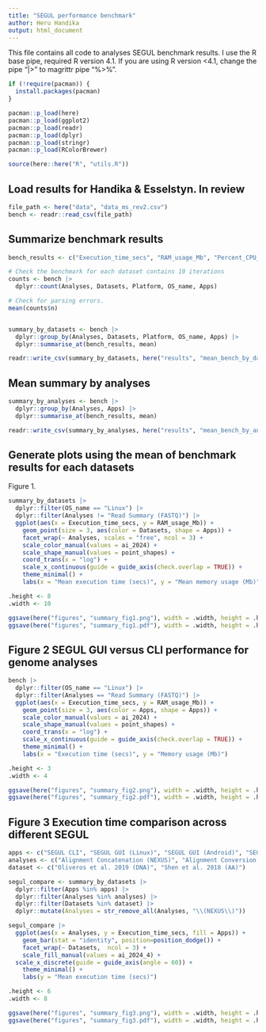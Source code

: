 ```yaml
---
title: "SEGUL performance benchmark"
author: Heru Handika
output: html_document
---
```


This file contains all code to analyses SEGUL benchmark results. I use the R base pipe, required R version 4.1. If you are using R version <4.1, change the pipe "|>" to magrittr pipe "%>%".

```r
if (!require(pacman)) {
  install.packages(pacman)
}

pacman::p_load(here)
pacman::p_load(ggplot2)
pacman::p_load(readr)
pacman::p_load(dplyr)
pacman::p_load(stringr)
pacman::p_load(RColorBrewer)

source(here::here("R", "utils.R"))
```

## Load results for Handika & Esselstyn. In review

```r
file_path <- here("data", "data_ms_rev2.csv")
bench <- readr::read_csv(file_path) 
```

## Summarize benchmark results

```r
bench_results <- c("Execution_time_secs", "RAM_usage_Mb", "Percent_CPU_usage")

# Check the benchmark for each dataset contains 10 iterations
counts <- bench |>
  dplyr::count(Analyses, Datasets, Platform, OS_name, Apps)

# Check for parsing errors.
mean(counts$n)


summary_by_datasets <- bench |>
  dplyr::group_by(Analyses, Datasets, Platform, OS_name, Apps) |>
  dplyr::summarise_at(bench_results, mean)

readr::write_csv(summary_by_datasets, here("results", "mean_bench_by_dataset.csv"))
```

## Mean summary by analyses

```r
summary_by_analyses <- bench |>
  dplyr::group_by(Analyses, Apps) |>
  dplyr::summarise_at(bench_results, mean)

readr::write_csv(summary_by_analyses, here("results", "mean_bench_by_analyses.csv"))
```


## Generate plots using the mean of benchmark results for each datasets

Figure 1. 

```r
summary_by_datasets |>
  dplyr::filter(OS_name == "Linux") |>
  dplyr::filter(Analyses != "Read Summary (FASTQ)") |>
  ggplot(aes(x = Execution_time_secs, y = RAM_usage_Mb)) +
    geom_point(size = 3, aes(color = Datasets, shape = Apps)) +
    facet_wrap(~ Analyses, scales = "free", ncol = 3) +
    scale_color_manual(values = ai_2024) +
    scale_shape_manual(values = point_shapes) +
    coord_trans(x = "log") +
    scale_x_continuous(guide = guide_axis(check.overlap = TRUE)) +
    theme_minimal() +
    labs(x = "Mean execution time (secs)", y = "Mean memory usage (Mb)")

.height <- 8
.width <- 10

ggsave(here("figures", "summary_fig1.png"), width = .width, height = .height, units = "in")
ggsave(here("figures", "summary_fig1.pdf"), width = .width, height = .height, units = "in")
```
## Figure 2 SEGUL GUI versus CLI performance for genome analyses

```r
bench |>
  dplyr::filter(OS_name == "Linux") |>
  dplyr::filter(Analyses == "Read Summary (FASTQ)") |>
  ggplot(aes(x = Execution_time_secs, y = RAM_usage_Mb)) +
    geom_point(size = 3, aes(color = Apps, shape = Apps)) +
    scale_color_manual(values = ai_2024) +
    scale_shape_manual(values = point_shapes) +
    coord_trans(x = "log") +
    scale_x_continuous(guide = guide_axis(check.overlap = TRUE)) +
    theme_minimal() +
    labs(x = "Execution time (secs)", y = "Memory usage (Mb)")

.height <- 3
.width <- 4

ggsave(here("figures", "summary_fig2.png"), width = .width, height = .height, units = "in")
ggsave(here("figures", "summary_fig2.pdf"), width = .width, height = .height, units = "in")
```


## Figure 3 Execution time comparison across different SEGUL

```r
apps <- c("SEGUL CLI", "SEGUL GUI (Linux)", "SEGUL GUI (Android)", "SEGUL GUI (iPadOS)")
analyses <- c("Alignment Concatenation (NEXUS)", "Alignment Conversion (NEXUS)", "Alignment Splitting (NEXUS)", "Alignment Summary (NEXUS)", "Sequence Removal (NEXUS)")
dataset <- c("Oliveros et al. 2019 (DNA)", "Shen et al. 2018 (AA)")

segul_compare <- summary_by_datasets |>
  dplyr::filter(Apps %in% apps) |>
  dplyr::filter(Analyses %in% analyses) |>
  dplyr::filter(Datasets %in% dataset) |>
  dplyr::mutate(Analyses = str_remove_all(Analyses, "\\(NEXUS\\)"))

segul_compare |>
  ggplot(aes(x = Analyses, y = Execution_time_secs, fill = Apps)) +
    geom_bar(stat = "identity", position=position_dodge()) +
    facet_wrap(~ Datasets,  ncol = 3) +
    scale_fill_manual(values = ai_2024_4) +
  scale_x_discrete(guide = guide_axis(angle = 60)) +
    theme_minimal() +
    labs(y = "Mean execution time (secs)")

.height <- 6
.width <- 8

ggsave(here("figures", "summary_fig3.png"), width = .width, height = .height, units = "in")
ggsave(here("figures", "summary_fig3.pdf"), width = .width, height = .height, units = "in")
```

